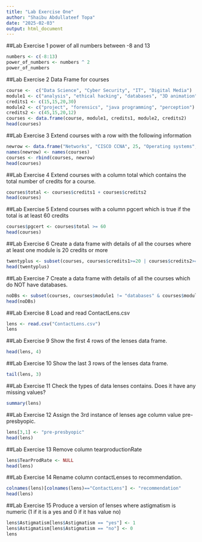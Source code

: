 ```yaml
---
title: "Lab Exercise One"
author: "Shaibu Abdullateef Topa"
date: "2025-02-03"
output: html_document
---
```


##Lab Exercise 1
power of all numbers between -8 and 13

```r
numbers <- c(-8:13)
power_of_numbers <- numbers ^ 2
power_of_numbers
```
##Lab Exercise 2
Data Frame for courses
```r
course <-  c("Data Science", "Cyber Security", "IT", "Digital Media")
module1 <- c("analysis", "ethical hacking", "databases", "3D animation")
credits1 <- c(15,15,20,30)
module2 <- c("project", "forensics", "java programming", "perception")
credits2 <- c(45,15,20,12)
courses <- data.frame(course, module1, credits1, module2, credits2)
head(courses)
```
##Lab Exercise 3
Extend courses with a row with the following information
```r
newrow <- data.frame("Networks", "CISCO CCNA", 25, "Operating systems", 40)
names(newrow) <- names(courses)
courses <- rbind(courses, newrow)
head(courses)
```
##Lab Exercise 4
Extend courses with a column total which contains the total number of credits for a course.
```r
courses$total <- courses$credits1 + courses$credits2
head(courses)
```
##Lab Exercise 5
Extend courses with a column pgcert which is true if the total is at least 60 credits
```r
courses$pgcert <- courses$total >= 60
head(courses)
```

##Lab Exercise 6
Create a data frame with details of all the courses where at least one module is 20 credits or more
```r
twentyplus <- subset(courses, courses$credits1>=20 | courses$credits2>=20)
head(twentyplus)

```
##Lab Exercise 7
Create a data frame with details of all the courses which do NOT have databases.
```r
noDBs <- subset(courses, courses$module1 != "databases" & courses$module2 != "databases")
head(noDBs)
```
##Lab Exercise 8
Load and read ContactLens.csv
```r
lens <- read.csv("ContactLens.csv")
lens
```
##Lab Exercise 9
Show the first 4 rows of the lenses data frame.
```r
head(lens, 4)
```
##Lab Exercise 10
Show the last 3 rows of the lenses data frame.
```r
tail(lens, 3)
```
##Lab Exercise 11
Check the types of data lenses contains. Does it have any missing values?
```r
summary(lens)
```
##Lab Exercise 12
Assign the 3rd instance of lenses age column value pre-presbyopic.
```r
lens[3,1] <- "pre-presbyopic"
head(lens)
```
##Lab Exercise 13
Remove column tearproductionRate
```r
lens$TearProdRate <- NULL
head(lens)
```
##Lab Exercise 14
Rename column contactLenses to recommendation.
```r
colnames(lens)[colnames(lens)=="ContactLens"] <- "recommendation"
head(lens)
```
##Lab Exercise 15
Produce a version of lenses where astigmatism is  numeric (1 if it is a yes and 0 if it has value no) 
```r
lens$Astigmatism[lens$Astigmatism == "yes"] <- 1 
lens$Astigmatism[lens$Astigmatism == "no"] <- 0
lens
```




